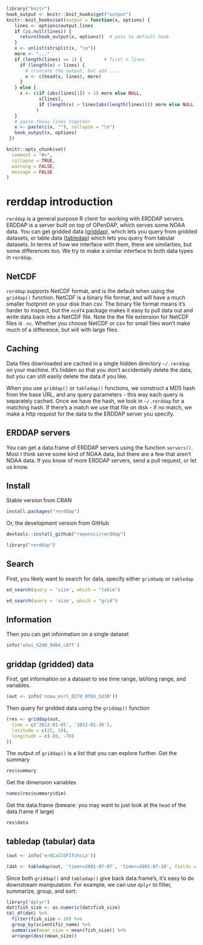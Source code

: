 <!--
%\VignetteEngine{knitr::knitr}
%\VignetteIndexEntry{rerddap introduction}
%\VignetteEncoding{UTF-8}
-->

```r
library("knitr")
hook_output <- knitr::knit_hooks$get("output")
knitr::knit_hooks$set(output = function(x, options) {
   lines <- options$output.lines
   if (is.null(lines)) {
     return(hook_output(x, options))  # pass to default hook
   }
   x <- unlist(strsplit(x, "\n"))
   more <- "..."
   if (length(lines) == 1) {        # first n lines
     if (length(x) > lines) {
       # truncate the output, but add ....
       x <- c(head(x, lines), more)
     }
   } else {
     x <- c(if (abs(lines[1]) > 1) more else NULL,
            x[lines],
            if (length(x) > lines[abs(length(lines))]) more else NULL
           )
   }
   # paste these lines together
   x <- paste(c(x, ""), collapse = "\n")
   hook_output(x, options)
 })

knitr::opts_chunk$set(
  comment = "#>",
  collapse = TRUE,
  warning = FALSE,
  message = FALSE
)
```

rerddap introduction
====================

`rerddap` is a general purpose R client for working with ERDDAP servers. ERDDAP is a server built on top of OPenDAP, which serves some NOAA data. You can get gridded data ([griddap](http://upwell.pfeg.noaa.gov/erddap/griddap/documentation.html)), which lets you query from gridded datasets, or table data ([tabledap](http://upwell.pfeg.noaa.gov/erddap/tabledap/documentation.html)) which lets you query from tabular datasets. In terms of how we interface with them, there are similarties, but some differences too. We try to make a similar interface to both data types in `rerddap`.

## NetCDF

`rerddap` supports NetCDF format, and is the default when using the `griddap()` function. NetCDF is a binary file format, and will have a much smaller footprint on your disk than csv. The binary file format means it's harder to inspect, but the `ncdf4` package makes it easy to pull data out and write data back into a NetCDF file. Note the the file extension for NetCDF files is `.nc`. Whether you choose NetCDF or csv for small files won't make much of a difference, but will with large files.

## Caching

Data files downloaded are cached in a single hidden directory `~/.rerddap` on your machine. It's hidden so that you don't accidentally delete the data, but you can still easily delete the data if you like.

When you use `griddap()` or `tabledap()` functions, we construct a MD5 hash from the base URL, and any query parameters - this way each query is separately cached. Once we have the hash, we look in `~/.rerddap` for a matching hash. If there's a match we use that file on disk - if no match, we make a http request for the data to the ERDDAP server you specify.

## ERDDAP servers

You can get a data.frame of ERDDAP servers using the function `servers()`. Most I think serve some kind of NOAA data, but there are a few that aren't NOAA data.  If you know of more ERDDAP servers, send a pull request, or let us know.

## Install

Stable version from CRAN

```r
install.packages("rerddap")
```

Or, the development version from GitHub

```r
devtools::install_github("ropensci/rerddap")
```

```r
library("rerddap")
```

## Search

First, you likely want to search for data, specify either `griddadp` or `tabledap`

```r
ed_search(query = 'size', which = "table")
```

```r
ed_search(query = 'size', which = "grid")
```

## Information

Then you can get information on a single dataset

```r
info('whoi_62d0_9d64_c8ff')
```

## griddap (gridded) data

First, get information on a dataset to see time range, lat/long range, and variables.

```r
(out <- info('noaa_esrl_027d_0fb5_5d38'))
```

Then query for gridded data using the `griddap()` function

```r
(res <- griddap(out,
  time = c('2012-01-01', '2012-01-30'),
  latitude = c(21, 10),
  longitude = c(-80, -70)
))
```

The output of `griddap()` is a list that you can explore further. Get the summary

```r
res$summary
```

Get the dimension variables

```r
names(res$summary$dim)
```

Get the data.frame (beware: you may want to just look at the `head` of the data.frame if large)

```r
res$data
```

## tabledap (tabular) data

```r
(out <- info('erdCalCOFIfshsiz'))
```

```r
(dat <- tabledap(out, 'time>=2001-07-07', 'time<=2001-07-10', fields = c('longitude', 'latitude', 'fish_size', 'itis_tsn', 'scientific_name')))
```

Since both `griddap()` and `tabledap()` give back data.frame's, it's easy to do downstream manipulation. For example, we can use `dplyr` to filter, summarize, group, and sort:

```r
library("dplyr")
dat$fish_size <- as.numeric(dat$fish_size)
tbl_df(dat) %>%
  filter(fish_size > 30) %>%
  group_by(scientific_name) %>%
  summarise(mean_size = mean(fish_size)) %>%
  arrange(desc(mean_size))
```
